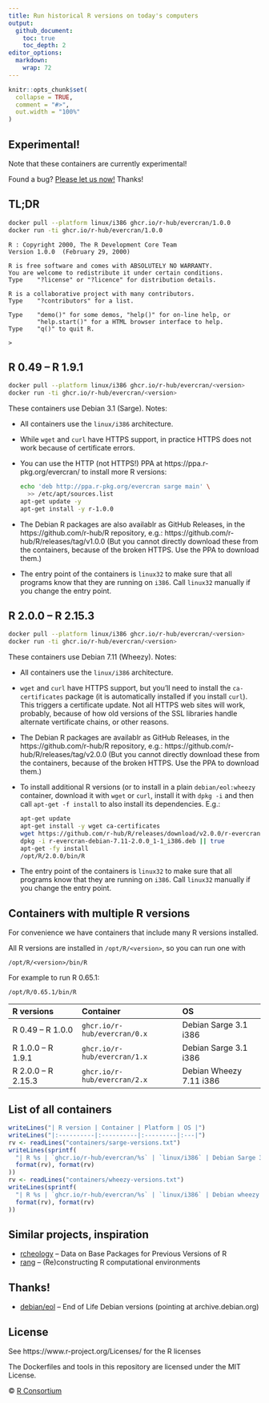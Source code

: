 ```yaml
---
title: Run historical R versions on today's computers
output:
  github_document:
    toc: true
    toc_depth: 2
editor_options:
  markdown:
    wrap: 72
---
```


<!-- README.md is generated from README.Rmd. Please edit that file -->

```r
knitr::opts_chunk$set(
  collapse = TRUE,
  comment = "#>",
  out.width = "100%"
)
```

## Experimental!

Note that these containers are currently experimental!

Found a bug?
[Please let us now!](https://github.com/r-hub/evercran/issues/new)
Thanks!

## TL;DR

```sh
docker pull --platform linux/i386 ghcr.io/r-hub/evercran/1.0.0
docker run -ti ghcr.io/r-hub/evercran/1.0.0
```

```
R : Copyright 2000, The R Development Core Team
Version 1.0.0  (February 29, 2000)

R is free software and comes with ABSOLUTELY NO WARRANTY.
You are welcome to redistribute it under certain conditions.
Type	"?license" or "?licence" for distribution details.

R is a collaborative project with many contributors.
Type	"?contributors" for a list.

Type	"demo()" for some demos, "help()" for on-line help, or
    	"help.start()" for a HTML browser interface to help.
Type	"q()" to quit R.

>
```

## R 0.49 -- R 1.9.1

```sh
docker pull --platform linux/i386 ghcr.io/r-hub/evercran/<version>
docker run -ti ghcr.io/r-hub/evercran/<version>
```

These containers use Debian 3.1 (Sarge). Notes:

* All containers use the `linux/i386` architecture.
* While `wget` and `curl` have HTTPS support, in practice HTTPS
  does not work because of certificate errors.
* You can use the HTTP (not HTTPS!) PPA at https://ppa.r-pkg.org/evercran/
  to install more R versions:
  ```sh
  echo 'deb http://ppa.r-pkg.org/evercran sarge main' \
    >> /etc/apt/sources.list
  apt-get update -y
  apt-get install -y r-1.0.0
  ```
* The Debian R packages are also availablr as GitHub Releases, in the
  https://github.com/r-hub/R repository, e.g.:
  https://github.com/r-hub/R/releases/tag/v1.0.0
  (But you cannot directly download these from the containers, because
  of the broken HTTPS. Use the PPA to download them.)
* The entry point of the containers is `linux32` to make sure that all
  programs know that they are running on `i386`. Call `linux32` manually
  if you change the entry point.

## R 2.0.0 -- R 2.15.3

```sh
docker pull --platform linux/i386 ghcr.io/r-hub/evercran/<version>
docker run -ti ghcr.io/r-hub/evercran/<version>
```

These containers use Debian 7.11 (Wheezy). Notes:

* All containers use the `linux/i386` architecture.
* `wget` and `curl` have HTTPS support, but you'll need to install the
  `ca-certificates` package (it is automatically installed if you install
  `curl`). This triggers a certificate update. Not all HTTPS web sites
  will work, probably, because of how old versions of the SSL libraries
  handle alternate vertificate chains, or other reasons.
* The Debian R packages are availablr as GitHub Releases, in the
  https://github.com/r-hub/R repository, e.g.:
  https://github.com/r-hub/R/releases/tag/v2.0.0
  (But you cannot directly download these from the containers, because
  of the broken HTTPS. Use the PPA to download them.)
* To install additional R versions (or to install in a plain
  `debian/eol:wheezy` container, download it with `wget` or `curl`, install it
  with `dpkg -i` and then call `apt-get -f install` to also install its
  dependencies. E.g.:
  ```sh
  apt-get update
  apt-get install -y wget ca-certificates
  wget https://github.com/r-hub/R/releases/download/v2.0.0/r-evercran-debian-7.11-2.0.0_1-1_i386.deb
  dpkg -i r-evercran-debian-7.11-2.0.0_1-1_i386.deb || true
  apt-get -fy install
  /opt/R/2.0.0/bin/R
  ```
* The entry point of the containers is `linux32` to make sure that all
  programs know that they are running on `i386`. Call `linux32` manually
  if you change the entry point.

## Containers with multiple R versions

For convenience we have containers that include many R versions installed.

All R versions are installed in `/opt/R/<version>`, so you can run one with
```
/opt/R/<version>/bin/R
```
For example to run R 0.65.1:
```
/opt/R/0.65.1/bin/R
```

| R versions          | Container                    | OS                      |
|:--------------------|:-----------------------------|:------------------------|
| R 0.49  -- R 1.0.0  | `ghcr.io/r-hub/evercran/0.x` | Debian Sarge 3.1 i386   |
| R 1.0.0 -- R 1.9.1  | `ghcr.io/r-hub/evercran/1.x` | Debian Sarge 3.1 i386   |
| R 2.0.0 -- R 2.15.3 | `ghcr.io/r-hub/evercran/2.x` | Debian Wheezy 7.11 i386 |

## List of all containers

```r
writeLines("| R version | Container | Platform | OS |")
writeLines("|:----------|:----------|:---------|:---|")
rv <- readLines("containers/sarge-versions.txt")
writeLines(sprintf(
  "| R %s | `ghcr.io/r-hub/evercran/%s` | `linux/i386` | Debian Sarge 3.1 i386 |",
  format(rv), format(rv)
))
rv <- readLines("containers/wheezy-versions.txt")
writeLines(sprintf(
  "| R %s | `ghcr.io/r-hub/evercran/%s` | `linux/i386` | Debian wheezy 7.11 i386 |",
  format(rv), format(rv)
))
```

## Similar projects, inspiration

* [rcheology](https://github.com/hughjonesd/rcheology) --
Data on Base Packages for Previous Versions of R
* [rang](https://github.com/chainsawriot/rang) --
(Re)constructing R computational environments

## Thanks!

* [debian/eol](https://hub.docker.com/r/debian/eol/) --
End of Life Debian versions (pointing at archive.debian.org)

## License

See https://www.r-project.org/Licenses/ for the R licenses

The Dockerfiles and tools in this repository are licensed under the
MIT License.

© [R Consortium](https://github.com/rconsortium)
